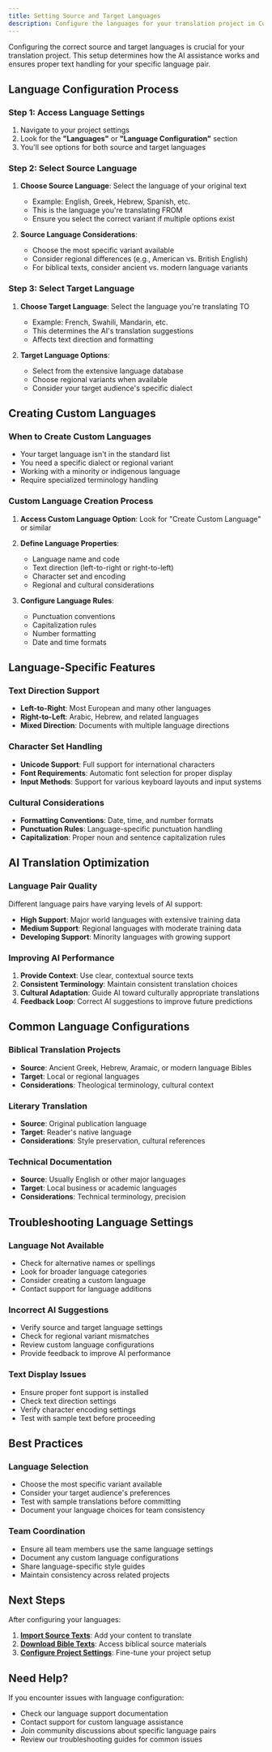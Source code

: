 ```yaml
---
title: Setting Source and Target Languages
description: Configure the languages for your translation project in Codex Editor
---
```



Configuring the correct source and target languages is crucial for your translation project. This setup determines how the AI assistance works and ensures proper text handling for your specific language pair.

## Language Configuration Process

<LoomVideo videoId="2069f6f2e88e462493e3c1a46a23cdb2" timestamp={217} title="Setting Source and Target Languages" />

### Step 1: Access Language Settings
1. Navigate to your project settings
2. Look for the **"Languages"** or **"Language Configuration"** section
3. You'll see options for both source and target languages

### Step 2: Select Source Language
1. **Choose Source Language**: Select the language of your original text
   - Example: English, Greek, Hebrew, Spanish, etc.
   - This is the language you're translating FROM
   - Ensure you select the correct variant if multiple options exist

2. **Source Language Considerations**:
   - Choose the most specific variant available
   - Consider regional differences (e.g., American vs. British English)
   - For biblical texts, consider ancient vs. modern language variants

### Step 3: Select Target Language
1. **Choose Target Language**: Select the language you're translating TO
   - Example: French, Swahili, Mandarin, etc.
   - This determines the AI's translation suggestions
   - Affects text direction and formatting

2. **Target Language Options**:
   - Select from the extensive language database
   - Choose regional variants when available
   - Consider your target audience's specific dialect

## Creating Custom Languages

### When to Create Custom Languages
- Your target language isn't in the standard list
- You need a specific dialect or regional variant
- Working with a minority or indigenous language
- Require specialized terminology handling

### Custom Language Creation Process
1. **Access Custom Language Option**: Look for "Create Custom Language" or similar
2. **Define Language Properties**:
   - Language name and code
   - Text direction (left-to-right or right-to-left)
   - Character set and encoding
   - Regional and cultural considerations

3. **Configure Language Rules**:
   - Punctuation conventions
   - Capitalization rules
   - Number formatting
   - Date and time formats

## Language-Specific Features

### Text Direction Support
- **Left-to-Right**: Most European and many other languages
- **Right-to-Left**: Arabic, Hebrew, and related languages
- **Mixed Direction**: Documents with multiple language directions

### Character Set Handling
- **Unicode Support**: Full support for international characters
- **Font Requirements**: Automatic font selection for proper display
- **Input Methods**: Support for various keyboard layouts and input systems

### Cultural Considerations
- **Formatting Conventions**: Date, time, and number formats
- **Punctuation Rules**: Language-specific punctuation handling
- **Capitalization**: Proper noun and sentence capitalization rules

## AI Translation Optimization

### Language Pair Quality
Different language pairs have varying levels of AI support:
- **High Support**: Major world languages with extensive training data
- **Medium Support**: Regional languages with moderate training data
- **Developing Support**: Minority languages with growing support

### Improving AI Performance
1. **Provide Context**: Use clear, contextual source texts
2. **Consistent Terminology**: Maintain consistent translation choices
3. **Cultural Adaptation**: Guide AI toward culturally appropriate translations
4. **Feedback Loop**: Correct AI suggestions to improve future predictions

## Common Language Configurations

### Biblical Translation Projects
- **Source**: Ancient Greek, Hebrew, Aramaic, or modern language Bibles
- **Target**: Local or regional languages
- **Considerations**: Theological terminology, cultural context

### Literary Translation
- **Source**: Original publication language
- **Target**: Reader's native language
- **Considerations**: Style preservation, cultural references

### Technical Documentation
- **Source**: Usually English or other major languages
- **Target**: Local business or academic languages
- **Considerations**: Technical terminology, precision

## Troubleshooting Language Settings

### Language Not Available
- Check for alternative names or spellings
- Look for broader language categories
- Consider creating a custom language
- Contact support for language additions

### Incorrect AI Suggestions
- Verify source and target language settings
- Check for regional variant mismatches
- Review custom language configurations
- Provide feedback to improve AI performance

### Text Display Issues
- Ensure proper font support is installed
- Check text direction settings
- Verify character encoding settings
- Test with sample text before proceeding

## Best Practices

### Language Selection
- Choose the most specific variant available
- Consider your target audience's preferences
- Test with sample translations before committing
- Document your language choices for team consistency

### Team Coordination
- Ensure all team members use the same language settings
- Document any custom language configurations
- Share language-specific style guides
- Maintain consistency across related projects

## Next Steps

After configuring your languages:

1. **[Import Source Texts](/getting-started/importing-texts)**: Add your content to translate
2. **[Download Bible Texts](/getting-started/downloading-bible)**: Access biblical source materials
3. **[Configure Project Settings](/getting-started/project-settings)**: Fine-tune your project setup

## Need Help?

If you encounter issues with language configuration:
- Check our language support documentation
- Contact support for custom language assistance
- Join community discussions about specific language pairs
- Review our troubleshooting guides for common issues 